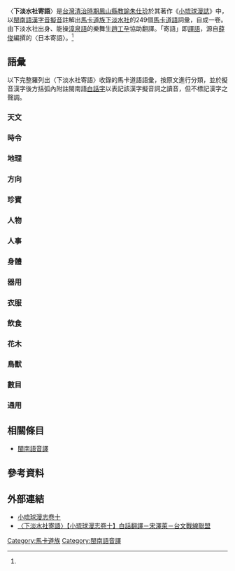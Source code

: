 {{prose|time=2017-02-03T02:00:50+00:00}}

〈'''下淡水社寄語'''〉是[[台灣|台灣]][[台灣清治時期|清治時期]][[鳳山縣|鳳山縣]][[教諭|教諭]][[朱仕玠|朱仕玠]]於其著作《[[小琉球漫誌|小琉球漫誌]]》中，以[[閩南語|閩南語]][[閩南語音譯|漢字音擬音]]註解出[[馬卡道族|馬卡道族]][[下淡水社|下淡水社]]的249個[[馬卡道語|馬卡道語]]詞彙，自成一卷。由下淡水社出身、能操[[泉漳片|漳泉語]]的樂舞生[[趙工孕|趙工孕]]協助翻譯。「寄語」即[[翻譯|譯語]]，源自[[薛俊|薛俊]]編撰的〈日本寄語〉。<ref name="小事典"/>

==語彙==
以下完整羅列出〈下淡水社寄語〉收錄的馬卡道語語彙，按原文進行分類，並於擬音漢字後方括弧內附註閩南語[[白話字|白話字]]以表記該漢字擬音詞之讀音，但不標記漢字之聲調。

===天文===
{{columns-list|colwidth=15em|
*天：文臨（bun-lim）
*日：阿易（a-ek）
*月：務難（bu-lan）
*星：丁迓迓（teng-ga-ga）
*風：麻例（ba-le）
*雨：污難（u-lan）
*露：於納（i-lap）
*霞：污臨（u-lim）
*雷：你踏（ni-tah）
*落雨：無儺（bu-lo）
*霧：方納（hong-lap）
}}

===時令===
{{columns-list|colwidth=15em|
*早：罵南覓（）
*夜：覓嗌（）
*午：特特喉嗌（）
*晚：抹即（）
*明：罵南滅（）
*暗：馬畢郎（）
*冷：罵加參（）
*暖：罵喉爾（ma-ho-e）
*今日：你你後維（）
*明日：下南埋（）
*後日：意老埋（）
}}

===地理===
{{columns-list|colwidth=15em|
*地：奈（）
*田：於罵（）
*水：喇零（）
*海：芒（mang）
*石：麻卓（）
*山：無僅（）
*火：呵𠽡（）
*沙：你伊（）
*井：疚（）
*塵：納本（）
*房：爾舊（）
*屋：芒芒（mang-mang）
*門：呵納（）
}}

===方向===
{{columns-list|colwidth=15em|
*前：呵落（he-loh）
*後：鬱即（u-gi）
}}

===珍寶===
{{columns-list|colwidth=15em|
*金：文老員（）
*銀：拜索（pitso）
*錢：馬例（mali）
*錫：心覓（si-mi）
}}

===人物===
{{columns-list|colwidth=15em|
*官：罵仁（）
*百：姓踏（）
*父：攬麥（）
*母：賴臘（）
*公：攬慕（）
*哥：格格（）
*伯叔父：攬慕（）
*男人：安麥（）
*女人：因納（i-na）
*老人：馬麼（）
*後生：吒老歪（）
*孩子：阿埋（）
*兒子：馬埋（）
*外甥：安嘓（）
*你：馬何（）
*我：阿要（）
*富：罵住罵（）
*貧：罵落（）
}}

===人事===
{{columns-list|colwidth=15em|
*要：馬論來（ ）
*不要：買仁（ ）
*立：株里爾（ ）
*坐：微洛王（ ）
*看：微踏（ ）
*等待：呵嗎鬥（ ）
*拿來：馬臘（ ）
*拿去：阿臘後力（ ）
*眠：微阿立（ ）
*行：嗎訥訥難（ ）
*走：藉函（ ）
*來：污掛下（ ）
*去：嗎難倒（ ）
*罵：嗎喝納（ ）
*笑：嗎鬥沽（ ）
*怒：嗎喝（ ）
*愁：嗎裡芒（ ）
*愛惜：嗎下林（ ）
*唱：巴苗鶴（ ）
*吹：微葉（ ）
*怠慢：卑卓骨（ ）
*尊敬：嗎下林（ ）
*借：王喃（ ）
*殺：剝挾（ ）
*打人：木木踏（ ）
*痛：嗎漢喃（ ）
*買：拜流（ ）
*賣：拜臘（ ）
*哭：嗎棟雅（ ）
*醉：罵俄（ ）
*賒：王喃（與借同）
*害：無煞（ ）
*換：富鬥鄰（ ）
*有情：合割居阿抹（ ）
*無情：海鄰居阿抹（ ）
*叫：踏頸頸（ ）
*老實說話：嗎世英奇畫（ ）
*病：嗎漢喃（ ）
*活：嗎安（ ）
*死：嗎踏夕（ ）
*肚飢：貌煞（ ）
*飽：嗎密狗（ ）
*無工夫：海鄰奇旁喝（ ）
*親：拿並並（ ）
*在：合割（ ）
*不在：海鄰（ ）
*快來：嗎六甲居蓋瓦（ ）
*快去：嗎六甲居麼難（ ）
*醒：合帛（ ）
*夢：微嗎郎（ ）
*亂說：突縛居話（ ）
*說話：抹抹（ ）
*娶親：波陳那（ ）
*食：嗎幹居麥麥（ ）
*食飽不用添：買仁均（ ）
*叫人：泰泰庵（ ）
*醒：買嗷（ ）
*醜陋：嗎同喉（ ）
*好人：嗎涼踏（ ）
*惡人：嗎同喉踏（ ）
*不曉得：興咬萬納（ ）
*慢慢的：嗎你（ ）
*快快的：嗎下甲（ ）
*起身：嗎那卓（ ）
*寫字：順力（ ）
*讀書：光登（ ）
*那裡去：駒拿交（ ）
}}

===身體===
{{columns-list|colwidth=15em|
*耳：哈唎（）
*口：晤和（）
*鼻：爾旋（）
*目：麻搭（mata）
*手：林罵（lim-ma）
*舌：那吝納（）
*腳：德感（tek-kam）
*心：呵莫（）
*唇：蜜蜜（bit-bit）
*牙：踏墨（tah-pat）
*頸：踏甕（）
*腰：莫引（bok-in）
*背：力骨（lek-kut）
*面：門哪（）
*腸：朕朕（）
*須：蔗部（chia-poo）
*發：毛角（）
}}

===器用===
{{columns-list|colwidth=15em|
*大刀：治哇（ti-oa）
*小刀：治列（ti-liat）
*鏢槍：林溫（lim-un）
*刀柄：笨郎（pun-long）
*弓：舞幾（bu-kui）
*箭：竹箸（tek-ti）
*刀鞘：踏答（tah-tap）
*紙：萬立（ban-lip）
*鎖：鏈鏈（lian-lian）
*針：納陰（lap-im）
*線：瓦來（oa-lai）
*扇：礁巴悅（ta-pa-iat）
*鍋：加裏帛（ka-li-peh）
*灶：力儺（lat-lo）
*帚：阿越（a-oat）
*碗：居舌舌（ki-siat-siat）、其矢（ki-si）
*箸：甘直（kam-tit）
*席：韓喇（）
*被：踏踏唵（）
*梯：丹丹（tan-tan）
*傘：斗鈴（）
*燭：富篤（）
*手巾：巴里合（pa-li-hap）
*鋸：化化（hoa-hoa）
*鐮：交交（kau-kau）
*鼻簫：林慮（lim-li）
*口琴：突覓（tut-bek）
*耳環：打甲甲（tann-kah-kah）
*書：冊（chheh）
*柴：加若（ka-jiok）
*椅：棹踏息（）
*煙筒：必進觀（）
*枕：嗎芒芒（ma-pong-pong）
*椰瓢：奇麟（）
}}

===衣服===
{{columns-list|colwidth=15em|
*衣：蘇麥（su-mai）
*衫：梭木（）
*帽：哥羅篤（）
*褲：住雖（）
*鞋：踏踏賓（tah-tah-pin）
}}

===飲食===
{{columns-list|colwidth=15em|
*飲：羅物（lo-but）
*鹽：嗎易（ma-i）
*油：意嗎（i-ma）
*榖：壓臘（ap-lah）
*禾：污下（u-ha）
*豆：搭婁（）
*酒：唳鶴（）
*煙：安卓（an-toh）
*吃煙：打馬鼓（taⁿ-ma-koo）
*糖：翻落（hoan-loh）
}}

===花木===
{{columns-list|colwidth=15em|
*柚：瓜棱（）
*菜：納登（）
*瓜：貓喝（）
*地瓜：監家密（kam-ka-bit）
}}

===鳥獸===
{{columns-list|colwidth=15em|
*牛：暖亂（loan-loan）
*馬：甫（hu）
*羊：藥（ioh）
*鹿：文那（bun-na）
*鼠：撈茅（）
*鵝：江牙（）
*猴：勞同（lotong）
*鴨：老埋（）
*貓：祿茅（）
*狗：馬八（）
*狗吠：馬八居嘵嘵（）
*雞：孤甲（）
*豬：罵威（bavi）
*豬肉：罵合（bavi）
*魚：家限（）
*蝦：大江迓（）
}}

===數目===
{{columns-list|colwidth=15em|
*一：塞塞壓（）
*二：勞勞呷（）
*三：大哆絡（tua-tolo）
*四：踏八（ta-pat）
*五：阿里麥（a-lima）
*六：安臨（anem）
*七：哆哆（to-to）
*八：歸伯（）
*九：篤假（）
*十：皆墊（）
*百：數論那（）
*千：圭納（）
}}

===通用===
{{columns-list|colwidth=15em|
*有：赫刮（ ）
*無：海林（ ）
*好：馬鄰（ ）
*極好：馬孤攀（ ）
*大：末老（ ）
*小：亦單（ ）
*破：聞木（ ）
*多：買縛（ ）
*少：三興（ ）
*遠：馬鬥瓜（ ）
*近：嗎字例（ ）
*長：罵鄰接（ ）
*短：罵古珍（ ）
*高：罵裡異（ ）
*矮：郭律（ ）
*深：罵來居（ ）
*淺：罵利甲（ ）
*厚：嗎骨覓（ ）
*薄：罵巴你邊（ ）
*緊：嗎六甲（ ）
*緩：嗎你（ ）
*是：津麗（ ）
*不是：百你（ ）
*臭：罵仁朱（ ）
*香：罵網衣（ ）
}}

==相關條目==
*[[閩南語音譯|閩南語音譯]]

==參考資料==
{{reflist|1|refs=

<ref name="小事典">{{cite web |url=http://ikm.nmtl.gov.tw/index.php?option=com_klg&task=ddetail&id=83&Itemid=238 |title=1764年8月，朱仕玠以丁母艱去職，著《小琉球漫誌》。 |accessdate= |last= |first= |author= |coauthors= |date= |work=台灣文學小事典 |publisher=[[國立台灣文學館|國立台灣文學館]] |archive-date=2021-03-11 |archive-url=https://web.archive.org/web/20210311045325/http://ikm.nmtl.gov.tw/index.php?option=com_klg&task=ddetail&id=83&Itemid=238 |dead-url=no }}</ref>

}}

==外部連結==
*[http://ctext.org/wiki.pl?if=gb&chapter=212850 小琉球漫志卷十]{{Wayback|url=http://ctext.org/wiki.pl?if=gb&chapter=212850 |date=20170203080026 }}
*[http://twnelclub.ning.com/profiles/blogs/3917868:BlogPost:39410 〈下淡水社寄語〉【小琉球漫志卷十】白話翻譯－宋澤萊－台文戰線聯盟]{{Wayback|url=http://twnelclub.ning.com/profiles/blogs/3917868:BlogPost:39410 |date=20190219080031 }}

[[Category:馬卡道族|Category:馬卡道族]]
[[Category:閩南語音譯|Category:閩南語音譯]]